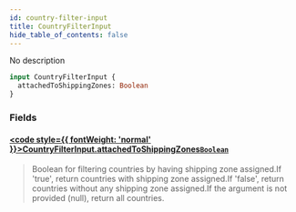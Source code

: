 ```yaml
---
id: country-filter-input
title: CountryFilterInput
hide_table_of_contents: false
---
```








No description

```graphql
input CountryFilterInput {
  attachedToShippingZones: Boolean
}
```


### Fields

#### [<code style={{ fontWeight: 'normal' }}>CountryFilterInput.<b>attachedToShippingZones</b></code>](#)<Bullet />[`Boolean`](../../../developer/api-reference/scalars/boolean) <Badge class="secondary" text="scalar"/>
> Boolean for filtering countries by having shipping zone assigned.If 'true', return countries with shipping zone assigned.If 'false', return countries without any shipping zone assigned.If the argument is not provided (null), return all countries.
> 





